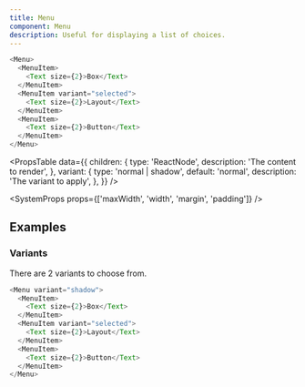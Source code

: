 ```yaml
---
title: Menu
component: Menu
description: Useful for displaying a list of choices.
---
```


```js live
<Menu>
  <MenuItem>
    <Text size={2}>Box</Text>
  </MenuItem>
  <MenuItem variant="selected">
    <Text size={2}>Layout</Text>
  </MenuItem>
  <MenuItem>
    <Text size={2}>Button</Text>
  </MenuItem>
</Menu>
```

<PropsTable
  data={{
    children: {
      type: 'ReactNode',
      description: 'The content to render',
    },
    variant: {
      type: 'normal | shadow',
      default: 'normal',
      description: 'The variant to apply',
    },
  }}
/>

<SystemProps props={['maxWidth', 'width', 'margin', 'padding']} />

## Examples

### Variants

<Prop isOptional default="normal"></Prop>

There are 2 variants to choose from.

```js live
<Menu variant="shadow">
  <MenuItem>
    <Text size={2}>Box</Text>
  </MenuItem>
  <MenuItem variant="selected">
    <Text size={2}>Layout</Text>
  </MenuItem>
  <MenuItem>
    <Text size={2}>Button</Text>
  </MenuItem>
</Menu>
```
